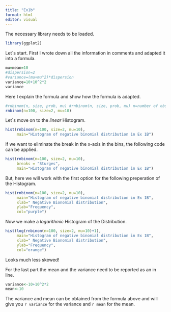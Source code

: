 ```yaml
---
title: "Ex1b"
format: html
editor: visual
---
```

The necessary library needs to be loaded.
```r
library(ggplot2)
```

Let`s start. First I wrote down all the information in comments and adapted it into a formula.

```r
mu=mean=10
#dispersion=2
#variance=(mu+mu^2)*dispersion
variance=10+10^2*2
variance
```


Here I explain the formula and show how the formula is adapted.


```r
#rnbinom(n, size, prob, mu) #rnbinom(n, size, prob, mu) n=number of observations| size=dispersion parameter | prob= probability of success in each trial | mu= alterniative parameterization via mean
rnbinom(n=100, size=2, mu=10)

```

Let`s move on to the *linear* Histogram.

```r
hist(rnbinom(n=100, size=2, mu=10),
     main="Histogram of negative binomial distribution in Ex 1B") 
```

If we want to eliminate the break in the x-axis in the bins, the following code can be applied.

```r
hist(rnbinom(n=100, size=2, mu=10),
     breaks = "Sturges",
     main="Histogram of negative binomial distribution in Ex 1B")
```

But, here we will work with the first option for the following preperation of the Histogram.


```r
hist(rnbinom(n=100, size=2, mu=10),
     main="Histogram of negative binomial distribution in Ex 1B",
     xlab=" Negative Bionomial distribution",
     ylab="Frequency",
     col="purple")
```


Now we make a *logarithmic* Histogram of the Distribution.

```r
hist(log(rnbinom(n=100, size=2, mu=10)+1),
     main="Histogram of negative binomial distribution in Ex 1B",
     xlab=" Negative Bionomial distribution",
     ylab="Frequency",
     col="orange")
```

Looks much less skewed! 

For the last part the mean and the variance need to be reported as an in line. 

```r
variance<-10+10^2*2
mean<-10
```

The variance and mean can be obtained from the formula above and will give you `r variance` for the variance and `r mean` for the mean.



